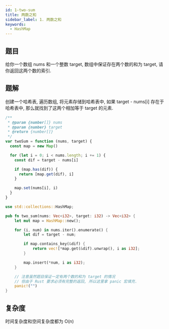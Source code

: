 ```yaml
---
id: 1-two-sum
title: 两数之和
sidebar_label: 1. 两数之和
keywords:
  - HashMap
---
```


## 题目

给你一个数组 nums 和一个整数 target, 数组中保证存在两个数的和为 target, 请你返回这两个数的索引.

## 题解

创建一个哈希表, 遍历数组, 将元素存储到哈希表中, 如果 target - nums[i] 存在于哈希表中, 那么就找到了这两个相加等于 target 的元素.


<Tabs>
  <TabItem value="JavaScript" label="JavaScript" default>

```ts
/**
 * @param {number[]} nums
 * @param {number} target
 * @return {number[]}
 */
var twoSum = function (nums, target) {
  const map = new Map()

  for (let i = 0; i < nums.length; i += 1) {
    const dif = target - nums[i]

    if (map.has(dif)) {
      return [map.get(dif), i]
    }

    map.set(nums[i], i)
  }
}
```

</TabItem>
<TabItem value="Rust" label="Rust">

```rust
use std::collections::HashMap;

pub fn two_sum(nums: Vec<i32>, target: i32) -> Vec<i32> {
    let mut map = HashMap::new();

    for (i, num) in nums.iter().enumerate() {
        let dif = target - num;

        if map.contains_key(&dif) {
            return vec![*map.get(&dif).unwrap(), i as i32];
        }

        map.insert(*num, i as i32);
    }

    // 注意虽然题目保证一定有两个数的和为 target 的情况
    // 但由于 Rust 要求必须有完整的返回, 所以这里拿 panic 宏填充.
    panic!("")
}
```

</TabItem>
</Tabs>

## 复杂度

时间复杂度和空间复杂度都为 O(n)
